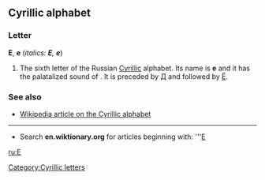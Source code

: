 ==Cyrillic alphabet==
===Letter===
'''Е''', '''е''' (''italics: '''Е''', '''е''''')

#The sixth letter of the Russian [[Cyrillic]] alphabet. Its name is '''е''' {{IPA|(jɛ)}} and it has the palatalized sound of '''{{IPA|jɛ}}'''. It is preceded by [[Д]] and followed by [[Ё]].

===See also===
*[[w:Cyrillic alphabet|Wikipedia article on the Cyrillic alphabet]]

----

*Search '''en.wiktionary.org''' for articles beginning with: '''[http://wiktionary.org/w/wiki.phtml?title=Special:Allpages&from=Е Е]

[[ru:Е]]
[[Category:Cyrillic letters]]